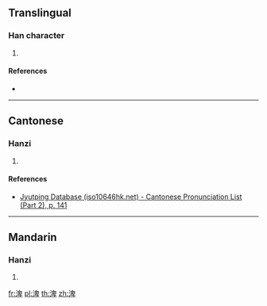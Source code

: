 {{character info/new}}
==Translingual==

===Han character===
{{Han char|rn=85|rad=水|as=08|sn=11|four=|canj=EHWJ|ids=⿰氵卑}}

# {{defn|Han|sort=水08}}

====References====
* {{Han ref|kx=0633.371|hdz=31652.061|uh=6E12|ud=28178}}

----

==Cantonese==

===Hanzi===
{{yue-hanzi|jyut=[[bei1]]|y=bei1}}

# {{defn|lang=yue|sort=水08}}

====References====
*[http://www.iso10646hk.net/jp/document/download.jsp Jyutping Database (iso10646hk.net) - Cantonese Pronunciation List (Part 2), p. 141]

----

==Mandarin==

===Hanzi===
{{cmn-hanzi|pin=[[pài]] ([[pai4]])|wg=p'ai<sup>4</sup>}}

# {{defn|lang=cmn|sort=水08}}

[[fr:渒]]
[[pl:渒]]
[[th:渒]]
[[zh:渒]]